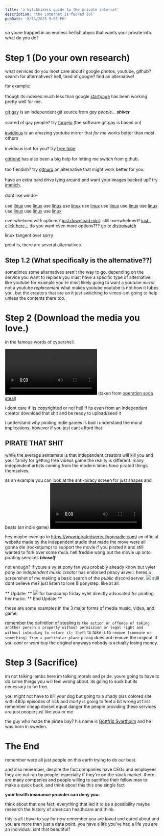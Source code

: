 ```yaml
---
title: 'a hitchhikers guide to the private internet'
description: 'the internet is fucked lol'
pubDate: '8/16/2025 5:03 PM'
---
```



so youre trapped in an endless hellish abyss that wants your private info.
what do you do?

# Step 1 (Do your own research)
what services do you most care about?
google photos, youtube, github?
search for alternatives?
hell, tired of google?
find an alternative!

for example:
<br></br>though its indexed much less than google [startpage](https://www.startpage.com/) has been working pretty well for me.
<br></br>[git.gay](https://git.gay) is an independent git source from *gay people...* ***shiver***
<br></br>scared of gay people? try [forgejo](https://forgejo.org/) (the software git.gay is based on)
<br></br>[invidious](https://invidious.io/) is an amazing youtube mirror that *for me* works better than most others
<br></br>invidious isnt for you? try [free tube](https://freetubeapp.io/)
<br></br>[gitfiend](https://gitfiend.com/) has also been a big help for letting me switch from github.
<br></br>too fiendish? try [gitnuro](https://gitnuro.com/) an alternative that might work better for you.
<br></br>have an extra hard drive lying around and want your images backed up? try [immich](https://immich.app/).
<br></br>dont like windo-
<br></br>use [linux](https://archlinux.org/) use [linux](https://linuxmint.com/) use [linux](https://manjaro.org/) use [linux](https://endeavouros.com/) use [linux](https://www.debian.org/) use [linux](https://system76.com/pop/) use [linux](https://fedoraproject.org/) use [linux](https://store.steampowered.com/steamos) use [linux](https://kubuntu.org/) use [linux](https://www.gentoo.org/) use [linux](https://www.linuxfromscratch.org/)

overwhelmed with options? [just download mint](https://linuxmint.com/edition.php?id=319).
still overwhelmed? [just.. click here...](https://pub.linuxmint.io/stable/22.1/linuxmint-22.1-cinnamon-64bit.iso)
do you want even more options??? go to [distrowatch](https://distrowatch.com/)

linux tangent over sorry

point is, there are several alternatives.

## Step 1.2 (What specifically is the alternative??)
sometimes some alternatives aren't the way to go.
depending on the service you want to replace you must have a specific type of alternative.
like youtube for example
you're most likely going to want a youtube *mirror* not a youtube *replacement* 
what makes youtube youtube is not how it tubes you.
but the creators that are on it
just switching to vimeo isnt going to help unless the contents there too.

# Step 2 (Download the media you love.)
in the famous words of cybershell.

<video controls src={shell}></video>
(taken from [operation soda steal](https://inv.nadeko.net/watch?v=fD7X9SCn0To))


i dont care if its copyrighted or not
hell if its even from an independent creator
download that shit and be ready to upload/seed it

i understand why pirating indie games is bad 
i understand the moral implications.
however if you just cant afford that 

## PIRATE THAT SHIT

while the average sentamate is that independent creators will kill you and your family for getting free videos game
the reality is different.
many independent artists coming from the modern times *have* pirated things themselves.

as an example you can look at the anti-piracy screen for just shapes and beats (an indie game)
<video controls src={JSAB}></video>

hey maybe even go to https://www.ipiratedwereallgonnadie.com/
an official website made by the independent studio that made the move were all gonna die (rocketjump) to support the movie if you pirated it and still wanted to fork over some mula.
hell freddie wong put the movie up onto pirating services ***himself***

not enough?
if youre a vylet pony fan you probably already know but vylet pony *an independent music creator* has endorsed piracy aswell.
heres a screenshot of me making a basic search of the *public* discord server.
<img src={pouny.src}></img>
still dont believe me?
just listen to love & ponystep.
like at all.

** Update: **
<img src={boycott.src}></img>
for bandcamp friday vylet directly advocated for pirating her music.
** End Update **

these are some examples in the 3 major forms of media
music, video, and game.

remember the definition of stealing is ``the action or offence of taking another person's property without permission or legal right and without intending to return it; theft``
to *take* is to ``remove (someone or something) from a particular place``
piracy does not remove the original.
if you *cant* or *wont* buy the original anyways nobody is actually losing money.


# Step 3 (Sacrifice)
im not talking lambs here im talking morals and pride.
youre going to have to do some things you will feel wrong about.
its going to suck
but its necessary to be free.

you might not have to kill your dog but going to a shady piss colored site with 480p episodes of rick and morty is going to feel a bit wrong at first
remember cheap doesnt equal danger
the people providing these services are just people just like you or me.

the guy who made the pirate bay?
his name is [Gottfrid Svartholm](https://en.wikipedia.org/wiki/Gottfrid_Svartholm) and he was born in sweden.

# The End

remember were all just people on this earth trying to do our best.

and also remember, despite the fact companies have CEOs and employees they are not ran by people.
especially if they're on the stock market.
there are many companies and people willing to sacrifice their fellow man to make a quick buck.
and think about this
this one single fact

**your health insurance provider can deny you.**

think about that one fact, everything that led it to be a possibility
maybe research the history of american healthcare
and think.

this is all i have to say for now
remember
you are loved and cared about and you are more than just a data point.
you have a life
you've had a life
you are an individual.
isnt that beautiful?
